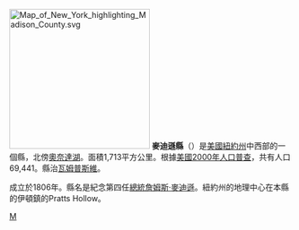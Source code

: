 {{Otheruses|麥迪遜縣|subject=美國紐約州的一個縣|other=同名的縣}}
{{noteTA
|G1=USState
|1=zh-hans:县;zh-hk:縣;zh-tw:郡;
}}
[[File:Map_of_New_York_highlighting_Madison_County.svg|250px]]
'''麥迪遜縣'''（{{lang-en|Madison County}}）是[[美國|美國]][[紐約州|紐約州]]中西部的一個縣，北傍[[奧奈達湖|奧奈達湖]]。面積1,713平方公里。根據[[美國2000年人口普查|美國2000年人口普查]]，共有人口69,441。縣治[[瓦姆普斯維|瓦姆普斯維]]。

成立於1806年。縣名是紀念第四任[[美國總統|總統]][[詹姆斯·麥迪遜|詹姆斯·麥迪遜]]。紐約州的地理中心在本縣的伊頓鎮的Pratts Hollow。

{{New York}}
{{NewYork-stub}}

[[Category:紐約州行政區劃|M]]